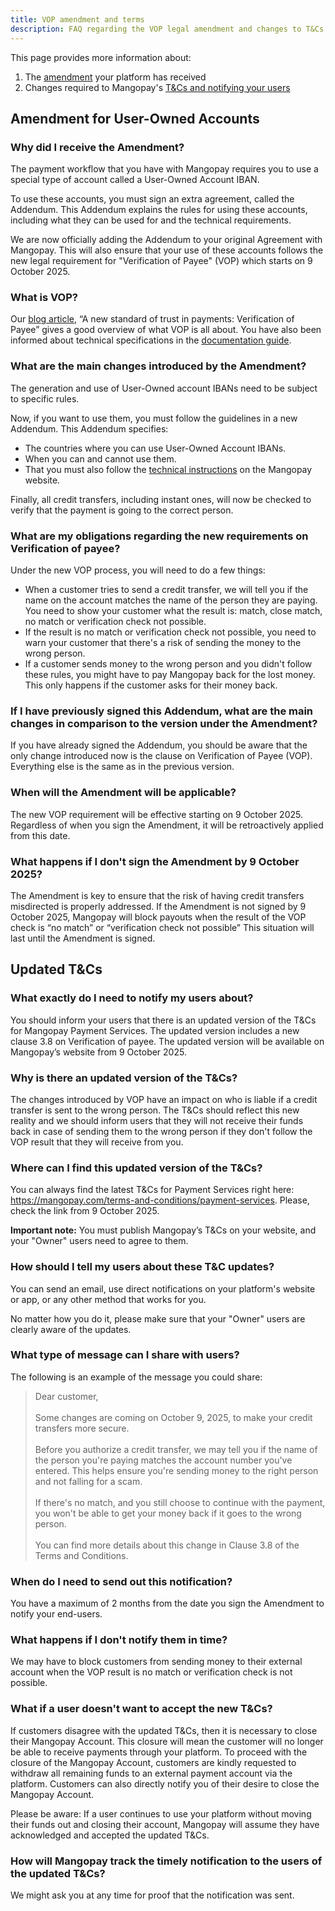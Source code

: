 ```yaml
---
title: VOP amendment and terms
description: FAQ regarding the VOP legal amendment and changes to T&Cs
---
```


This page provides more information about:
1. The [amendment](#amendment-for-user-owned-accounts) your platform has received
2. Changes required to Mangopay's [T&Cs and notifying your users](#updated-t%26cs)

## Amendment for User-Owned Accounts

### Why did I receive the Amendment?

The payment workflow that you have with Mangopay requires you to use a special type of account called a User-Owned Account IBAN.

To use these accounts, you must sign an extra agreement, called the Addendum. This Addendum explains the rules for using these accounts, including what they can be used for and the technical requirements.

We are now officially adding the Addendum to your original Agreement with Mangopay. This will also ensure that your use of these accounts follows the new legal requirement for "Verification of Payee" (VOP) which starts on 9 October 2025.

### What is VOP?

Our <a href="https://blog.mangopay.com/en/home/a-new-standard-of-trust-in-payments-verification-of-payee" target="_blank">blog article</a>, “A new standard of trust in payments: Verification of Payee” gives a good overview of what VOP is all about. You have also been informed about technical specifications in the [documentation guide](/guides/vop).

### What are the main changes introduced by the Amendment?

The generation and use of User-Owned account IBANs need to be subject to specific rules.

Now, if you want to use them, you must follow the guidelines in a new Addendum. This Addendum specifies:
- The countries where you can use User-Owned Account IBANs.
- When you can and cannot use them.
- That you must also follow the [technical instructions](/guides/vop) on the Mangopay website.

Finally, all credit transfers, including instant ones, will now be checked to verify that the payment is going to the correct person.

### What are my obligations regarding the new requirements on Verification of payee?

Under the new VOP process, you will need to do a few things:
- When a customer tries to send a credit transfer, we will tell you if the name on the account matches the name of the person they are paying. You need to show your customer what the result is: match, close match, no match or verification check not possible.
- If the result is no match or verification check not possible, you need to warn your customer that there's a risk of sending the money to the wrong person.
- If a customer sends money to the wrong person and you didn't follow these rules, you might have to pay Mangopay back for the lost money. This only happens if the customer asks for their money back.

### If I have previously signed this Addendum, what are the main changes in comparison to the version under the Amendment?

If you have already signed the Addendum, you should be aware that the only change introduced now is the clause on Verification of Payee (VOP). Everything else is the same as in the previous version. 

### When will the Amendment will be applicable? 

The new VOP requirement will be effective starting on 9 October 2025. Regardless of when you sign the Amendment, it will be retroactively applied from this date.

### What happens if I don't sign the Amendment by 9 October 2025?

The Amendment is key to ensure that the risk of having credit transfers misdirected is properly addressed. If the Amendment is not signed by 9 October 2025, Mangopay will block  payouts when the result of the VOP check is “no match” or “verification check not possible” This situation will last until the Amendment is signed.

## Updated T&Cs

### What exactly do I need to notify my users about?

You should inform your users that there is an updated version of the T&Cs for Mangopay Payment Services. The updated version includes a new clause 3.8 on Verification of payee. The updated version will be available on Mangopay’s website from 9 October 2025.

### Why is there an updated version of the T&Cs?
The changes introduced by VOP have an impact on who is liable if a credit transfer is sent to the wrong person. The T&Cs should reflect this new reality and we should inform users that they will not receive their funds back in case of sending them to the wrong person if they don't follow the VOP result that they will receive from you.

### Where can I find this updated version of the T&Cs?
You can always find the latest T&Cs for Payment Services right here: https://mangopay.com/terms-and-conditions/payment-services. Please, check the link from 9 October 2025.

**Important note:** You must publish Mangopay’s T&Cs on your website, and your "Owner" users need to agree to them.

### How should I tell my users about these T&C updates?

You can send an email, use direct notifications on your platform's website or app, or any other method that works for you.

No matter how you do it, please make sure that your "Owner" users are clearly aware of the updates.

### What type of message can I share with users?

The following is an example of the message you could share:

> Dear customer,
> <br/><br/>
> Some changes are coming on October 9, 2025, to make your credit transfers more secure.
> <br/><br/>
> Before you authorize a credit transfer, we may tell you if the name of the person you're paying matches the account number you've entered. This helps ensure you're sending money to the right person and not falling for a scam.
> <br/><br/>
> If there's no match, and you still choose to continue with the payment, you won't be able to get your money back if it goes to the wrong person.
> <br/><br/>
> You can find more details about this change in Clause 3.8 of the Terms and Conditions.

### When do I need to send out this notification?

You have a maximum of 2 months from the date you sign the Amendment to notify your end-users.

### What happens if I don't notify them in time?

We may have to block customers from sending money to their external account when the VOP result is no match or verification check is not possible.

### What if a user doesn't want to accept the new T&Cs?

If customers disagree with the updated T&Cs, then it is necessary to close their Mangopay Account. This closure will mean the customer will no longer be able to receive payments through your platform. To proceed with the closure of the Mangopay Account, customers are kindly requested to withdraw all remaining funds to an external payment account via the platform. Customers can also directly notify you of their desire to close the Mangopay Account.

Please be aware: If a user continues to use your platform without moving their funds out and closing their account, Mangopay will assume they have acknowledged and accepted the updated T&Cs.

### How will Mangopay track the timely notification to the users of the updated T&Cs?
We might ask you at any time for proof that the notification was sent.
